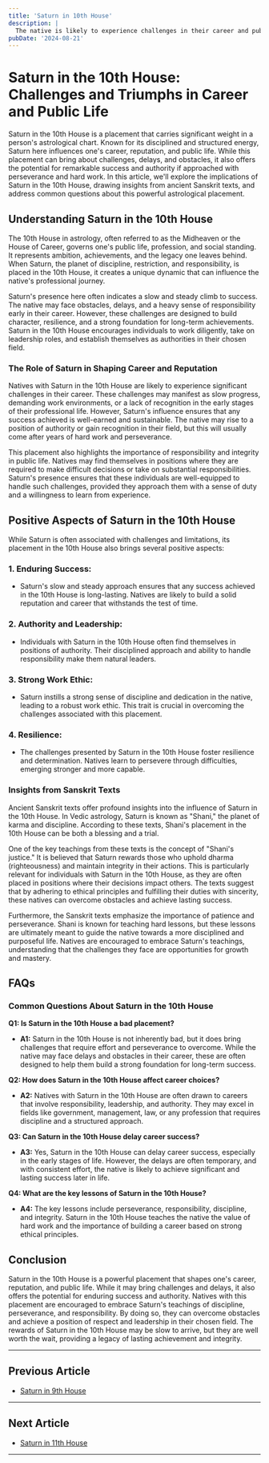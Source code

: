 ```yaml
---
title: 'Saturn in 10th House'
description: |
  The native is likely to experience challenges in their career and public life but can achieve great success and authority through hard work and perseverance. Saturn here often brings a slow but steady rise to prominence.
pubDate: '2024-08-21'
---
```


# Saturn in the 10th House: Challenges and Triumphs in Career and Public Life

Saturn in the 10th House is a placement that carries significant weight in a person's astrological chart. Known for its disciplined and structured energy, Saturn here influences one's career, reputation, and public life. While this placement can bring about challenges, delays, and obstacles, it also offers the potential for remarkable success and authority if approached with perseverance and hard work. In this article, we'll explore the implications of Saturn in the 10th House, drawing insights from ancient Sanskrit texts, and address common questions about this powerful astrological placement.

## Understanding Saturn in the 10th House

The 10th House in astrology, often referred to as the Midheaven or the House of Career, governs one's public life, profession, and social standing. It represents ambition, achievements, and the legacy one leaves behind. When Saturn, the planet of discipline, restriction, and responsibility, is placed in the 10th House, it creates a unique dynamic that can influence the native's professional journey.

Saturn's presence here often indicates a slow and steady climb to success. The native may face obstacles, delays, and a heavy sense of responsibility early in their career. However, these challenges are designed to build character, resilience, and a strong foundation for long-term achievements. Saturn in the 10th House encourages individuals to work diligently, take on leadership roles, and establish themselves as authorities in their chosen field.

### The Role of Saturn in Shaping Career and Reputation

Natives with Saturn in the 10th House are likely to experience significant challenges in their career. These challenges may manifest as slow progress, demanding work environments, or a lack of recognition in the early stages of their professional life. However, Saturn's influence ensures that any success achieved is well-earned and sustainable. The native may rise to a position of authority or gain recognition in their field, but this will usually come after years of hard work and perseverance.

This placement also highlights the importance of responsibility and integrity in public life. Natives may find themselves in positions where they are required to make difficult decisions or take on substantial responsibilities. Saturn's presence ensures that these individuals are well-equipped to handle such challenges, provided they approach them with a sense of duty and a willingness to learn from experience.

## Positive Aspects of Saturn in the 10th House

While Saturn is often associated with challenges and limitations, its placement in the 10th House also brings several positive aspects:

### 1. **Enduring Success:**
   - Saturn's slow and steady approach ensures that any success achieved in the 10th House is long-lasting. Natives are likely to build a solid reputation and career that withstands the test of time.

### 2. **Authority and Leadership:**
   - Individuals with Saturn in the 10th House often find themselves in positions of authority. Their disciplined approach and ability to handle responsibility make them natural leaders.

### 3. **Strong Work Ethic:**
   - Saturn instills a strong sense of discipline and dedication in the native, leading to a robust work ethic. This trait is crucial in overcoming the challenges associated with this placement.

### 4. **Resilience:**
   - The challenges presented by Saturn in the 10th House foster resilience and determination. Natives learn to persevere through difficulties, emerging stronger and more capable.

### Insights from Sanskrit Texts

Ancient Sanskrit texts offer profound insights into the influence of Saturn in the 10th House. In Vedic astrology, Saturn is known as "Shani," the planet of karma and discipline. According to these texts, Shani's placement in the 10th House can be both a blessing and a trial.

One of the key teachings from these texts is the concept of "Shani's justice." It is believed that Saturn rewards those who uphold dharma (righteousness) and maintain integrity in their actions. This is particularly relevant for individuals with Saturn in the 10th House, as they are often placed in positions where their decisions impact others. The texts suggest that by adhering to ethical principles and fulfilling their duties with sincerity, these natives can overcome obstacles and achieve lasting success.

Furthermore, the Sanskrit texts emphasize the importance of patience and perseverance. Shani is known for teaching hard lessons, but these lessons are ultimately meant to guide the native towards a more disciplined and purposeful life. Natives are encouraged to embrace Saturn's teachings, understanding that the challenges they face are opportunities for growth and mastery.

## FAQs

### Common Questions About Saturn in the 10th House

**Q1: Is Saturn in the 10th House a bad placement?**

   - **A1:** Saturn in the 10th House is not inherently bad, but it does bring challenges that require effort and perseverance to overcome. While the native may face delays and obstacles in their career, these are often designed to help them build a strong foundation for long-term success.

**Q2: How does Saturn in the 10th House affect career choices?**

   - **A2:** Natives with Saturn in the 10th House are often drawn to careers that involve responsibility, leadership, and authority. They may excel in fields like government, management, law, or any profession that requires discipline and a structured approach.

**Q3: Can Saturn in the 10th House delay career success?**

   - **A3:** Yes, Saturn in the 10th House can delay career success, especially in the early stages of life. However, the delays are often temporary, and with consistent effort, the native is likely to achieve significant and lasting success later in life.

**Q4: What are the key lessons of Saturn in the 10th House?**

   - **A4:** The key lessons include perseverance, responsibility, discipline, and integrity. Saturn in the 10th House teaches the native the value of hard work and the importance of building a career based on strong ethical principles.

## Conclusion

Saturn in the 10th House is a powerful placement that shapes one's career, reputation, and public life. While it may bring challenges and delays, it also offers the potential for enduring success and authority. Natives with this placement are encouraged to embrace Saturn's teachings of discipline, perseverance, and responsibility. By doing so, they can overcome obstacles and achieve a position of respect and leadership in their chosen field. The rewards of Saturn in the 10th House may be slow to arrive, but they are well worth the wait, providing a legacy of lasting achievement and integrity.

---

## Previous Article
- [Saturn in 9th House](/blogs-md/0607_Saturn_in_Houses/060709_Saturn_in_9th_House.mdx)

---

## Next Article
- [Saturn in 11th House](/blogs-md/0607_Saturn_in_Houses/060711_Saturn_in_11th_House.mdx)

---

